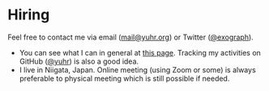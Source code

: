 # Hiring

Feel free to contact me via email ([mail@yuhr.org](mailto:mail@yuhr.org)) or Twitter ([@exograph](https://twitter.com/exograph)).

- You can see what I can in general at [this page](/skillsets). Tracking my activities on GitHub ([@yuhr](https://github.com/yuhr)) is also a good idea.
- I live in Niigata, Japan. Online meeting (using Zoom or some) is always preferable to physical meeting which is still possible if needed.